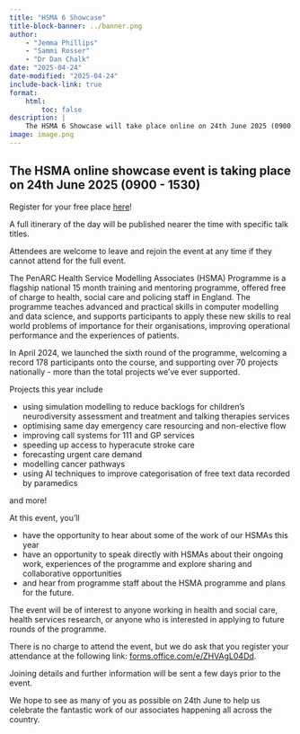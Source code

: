 ```yaml
---
title: "HSMA 6 Showcase"
title-block-banner: ../banner.png
author:
    - "Jemma Phillips"
    - "Sammi Rosser"
    - "Dr Dan Chalk"
date: "2025-04-24"
date-modified: "2025-04-24"
include-back-link: true
format:
    html:
        toc: false
description: |
    The HSMA 6 Showcase will take place online on 24th June 2025 (0900 - 1530). Register now!
image: image.png
---
```


## The HSMA online showcase event is taking place on 24th June 2025 (0900 - 1530)

:::{.callout-tip appearance="simple"}
Register for your free place [here](https://forms.office.com/e/ZHVAgL04Dd)!

A full itinerary of the day will be published nearer the time with specific talk titles.

Attendees are welcome to leave and rejoin the event at any time if they cannot attend for the full event.
:::

The PenARC Health Service Modelling Associates (HSMA) Programme is a flagship national 15 month training and mentoring programme, offered free of charge to health, social care and policing staff in England. The programme teaches advanced and practical skills in computer modelling and data science, and supports participants to apply these new skills to real world problems of importance for their organisations, improving operational performance and the experiences of patients.

In April 2024, we launched the sixth round of the programme, welcoming a record 178 participants onto the course, and supporting over 70 projects nationally - more than the total projects we’ve ever supported.

Projects this year include

- using simulation modelling to reduce backlogs for children’s neurodiversity assessment and treatment and talking therapies services
- optimising same day emergency care resourcing and non-elective flow
- improving call systems for 111 and GP services
- speeding up access to hyperacute stroke care
- forecasting urgent care demand
- modelling cancer pathways
- using AI techniques to improve categorisation of free text data recorded by paramedics

and more!

At this event, you’ll

- have the opportunity to hear about some of the work of our HSMAs this year
- have an opportunity to speak directly with HSMAs about their ongoing work, experiences of the programme and explore sharing and collaborative opportunities
- and hear from programme staff about the HSMA programme and plans for the future.

The event will be of interest to anyone working in health and social care, health services research, or anyone who is interested in applying to future rounds of the programme.

There is no charge to attend the event, but we do ask that you register your attendance at the following link: [forms.office.com/e/ZHVAgL04Dd](https://forms.office.com/e/ZHVAgL04Dd).

Joining details and further information will be sent a few days prior to the event.

We hope to see as many of you as possible on 24th June to help us celebrate the fantastic work of our associates happening all across the country.
